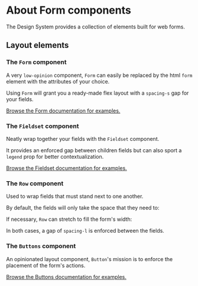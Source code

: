 
<Meta title="Components/Form/About" />

# About Form components

The Design System provides a collection of elements built for web forms.

## Layout elements

### The `Form` component

A very `low-opinion` component, `Form` can easily be replaced by the html `form` element with the attributes of your choice.

Using `Form` will grant you a ready-made flex layout with a `spacing-s` gap for your fields.

[Browse the Form documentation for examples.](/docs/components-form-form--form-skeleton)

### The `Fieldset` component

Neatly wrap together your fields with the `Fieldset` component.

It provides an enforced gap between children fields but can also sport a `legend` prop for better contextualization.

[Browse the Fieldset documentation for examples.](/docs/components-form-form-fieldset--default-story)

### The `Row` component

Used to wrap fields that must stand next to one another.

By default, the fields will only take the space that they need to:

<Canvas withSource="closed">
	<Story story={AboutRowsDefault} />
</Canvas>

If necessary, `Row` can stretch to fill the form's width:

<Canvas withSource="closed">
	<Story story={AboutRowsStretch} />
</Canvas>

In both cases, a gap of `spacing-l` is enforced between the fields.

### The `Buttons` component

An opinionated layout component, `Button`'s mission is to enforce the placement of the form's actions.

[Browse the Buttons documentation for examples.](/docs/components-form-form-buttons--form-buttons-skeleton)
